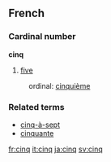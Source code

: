 ==French==
===Cardinal number===
'''cinq'''

# [[five]]

:ordinal: [[cinquième]]

===Related terms===
*[[cinq-à-sept]]
*[[cinquante]]

[[fr:cinq]]
[[it:cinq]]
[[ja:cinq]]
[[sv:cinq]]